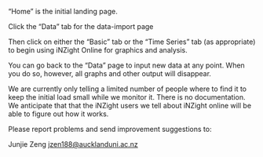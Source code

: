 

“Home” is the initial landing page.

 

Click the “Data” tab for the data-import page

 

Then click on either the “Basic” tab or the “Time Series” tab (as appropriate) to begin using iNZight Online for graphics and analysis.  

 

You can go back to the “Data” page to input new data at any point.  When you do so, however, all graphs and other output will disappear.

 

We are currently only telling a limited number of people where to find it to keep the initial load small while we monitor it. There is no documentation. We anticipate that that the iNZight users we tell about iNZight online will be able to figure out how it works.

 

Please report problems and send improvement suggestions to:

Junjie Zeng <jzen188@aucklanduni.ac.nz>   
